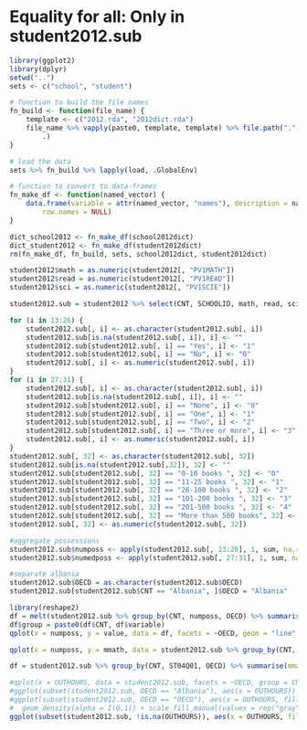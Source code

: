 Equality for all: Only in student2012.sub
=============
```r
library(ggplot2)
library(dplyr)
setwd("..")
sets <- c("school", "student")

# function to build the file names
fn_build <- function(file_name) {
    template <- c("2012.rda", "2012dict.rda")
    file_name %>% vapply(paste0, template, template) %>% file.path(".", "data", 
        .)
}

# load the data
sets %>% fn_build %>% lapply(load, .GlobalEnv)

# function to convert to data-frames
fn_make_df <- function(named_vector) {
    data.frame(variable = attr(named_vector, "names"), description = named_vector, 
        row.names = NULL)
}

dict_school2012 <- fn_make_df(school2012dict)
dict_student2012 <- fn_make_df(student2012dict)
rm(fn_make_df, fn_build, sets, school2012dict, student2012dict)

student2012$math = as.numeric(student2012[, "PV1MATH"])
student2012$read = as.numeric(student2012[, "PV1READ"])
student2012$sci = as.numeric(student2012[, "PV1SCIE"])
```

```r
student2012.sub = student2012 %>% select(CNT, SCHOOLID, math, read, sci, OUTHOURS, STIDSTD, ST04Q01, ST11Q01, ST11Q02, ST15Q01, ST19Q01, ST26Q01, ST26Q02, ST26Q03, ST26Q04, ST26Q05, ST26Q06, ST26Q07, ST26Q08, ST26Q09, ST26Q10, ST26Q11, ST26Q12, ST26Q13, ST26Q14, ST27Q01, ST27Q02, ST27Q03, ST27Q04, ST27Q05, ST28Q01, OECD)

for (i in 13:26) {
    student2012.sub[, i] <- as.character(student2012.sub[, i])
    student2012.sub[is.na(student2012.sub[, i]), i] <- ""
    student2012.sub[student2012.sub[, i] == "Yes", i] <- "1"
    student2012.sub[student2012.sub[, i] == "No", i] <- "0"
    student2012.sub[, i] <- as.numeric(student2012.sub[, i])
}
for (i in 27:31) {
    student2012.sub[, i] <- as.character(student2012.sub[, i])
    student2012.sub[is.na(student2012.sub[, i]), i] <- ""
    student2012.sub[student2012.sub[, i] == "None", i] <- "0"
    student2012.sub[student2012.sub[, i] == "One", i] <- "1"
    student2012.sub[student2012.sub[, i] == "Two", i] <- "2"
    student2012.sub[student2012.sub[, i] == "Three or more", i] <- "3"
    student2012.sub[, i] <- as.numeric(student2012.sub[, i])
}
student2012.sub[, 32] <- as.character(student2012.sub[, 32])
student2012.sub[is.na(student2012.sub[,32]), 32] <- ""
student2012.sub[student2012.sub[, 32] == "0-10 books ", 32] <- "0"
student2012.sub[student2012.sub[, 32] == "11-25 books ", 32] <- "1"
student2012.sub[student2012.sub[, 32] == "26-100 books ", 32] <- "2"
student2012.sub[student2012.sub[, 32] == "101-200 books ", 32] <- "3"
student2012.sub[student2012.sub[, 32] == "201-500 books ", 32] <- "4"
student2012.sub[student2012.sub[, 32] == "More than 500 books", 32] <- "5"
student2012.sub[, 32] <- as.numeric(student2012.sub[, 32])

#aggregate possessions
student2012.sub$numposs <- apply(student2012.sub[, 13:26], 1, sum, na.rm = T)
student2012.sub$numedposs <- apply(student2012.sub[, 27:31], 1, sum, na.rm = T)

#separate albania
student2012.sub$OECD = as.character(student2012.sub$OECD)
student2012.sub[student2012.sub$CNT == "Albania", ]$OECD = "Albania"
```

```r
library(reshape2)
df = melt(student2012.sub %>% group_by(CNT, numposs, OECD) %>% summarise(mmath = mean(math), msci = mean(sci), mread = mean(read)), id=c("CNT", "numposs", "OECD"))
df$group = paste0(df$CNT, df$variable)
qplot(x = numposs, y = value, data = df, facets = ~OECD, geom = "line", color = variable, group = group)

qplot(x = numposs, y = mmath, data = student2012.sub %>% group_by(CNT, numposs, OECD) %>% summarise(mmath = mean(math), msci = mean(sci), mread = mean(read)), facets =~OECD, geom = "line", group = CNT) + ylab("Math Scores") 
```

```r
df = student2012.sub %>% group_by(CNT, ST04Q01, OECD) %>% summarise(mmath = mean(math), mread = mean(read), msci = mean(sci))

```


```r
#qplot(x = OUTHOURS, data = student2012.sub, facets = ~OECD, group = CNT) 
#ggplot(subset(student2012.sub, OECD == "Albania"), aes(x = OUTHOURS)) + geom_density(fill = "gray", alpha = I(0.7))
#ggplot(subset(student2012.sub, OECD == "OECD"), aes(x = OUTHOURS, fill = CNT)) + 
#  geom_density(alpha = I(0.1)) + scale_fill_manual(values = rep("gray", 34))
ggplot(subset(student2012.sub, !is.na(OUTHOURS)), aes(x = OUTHOURS, fill = CNT)) + geom_density(alpha = I(0.4)) + facet_wrap(~OECD)
```